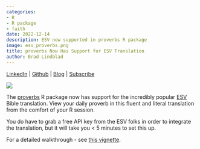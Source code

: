 ```yaml
---
categories:
- R
- R package
- faith
date: 2022-12-14
description: ESV now supported in proverbs R package
image: esv_proverbs.png
title: proverbs Now Has Support for ESV Translation
author: Brad Lindblad
---
```



[LinkedIn](https://www.linkedin.com/in/bradlindblad/) \| [Github](https://github.com/bradlindblad/) \| [Blog](https://technistema.com/) \| [Subscribe](https://technistema.com/contact/)

![](esv_proverbs.png)

The [proverbs](https://bradlindblad.github.io/proverbs/) R package now has support for the incredibly popular [ESV](https://www.esv.org/) Bible translation. View your daily proverb in this fluent and literal translation from the comfort of your R session.

You do have to grab a free API key from the ESV folks in order to integrate the translation, but it will take you \< 5 minutes to set this up.

For a detailed walkthrough - see [this vignette](https://bradlindblad.github.io/proverbs/articles/esv_api_key.html).
